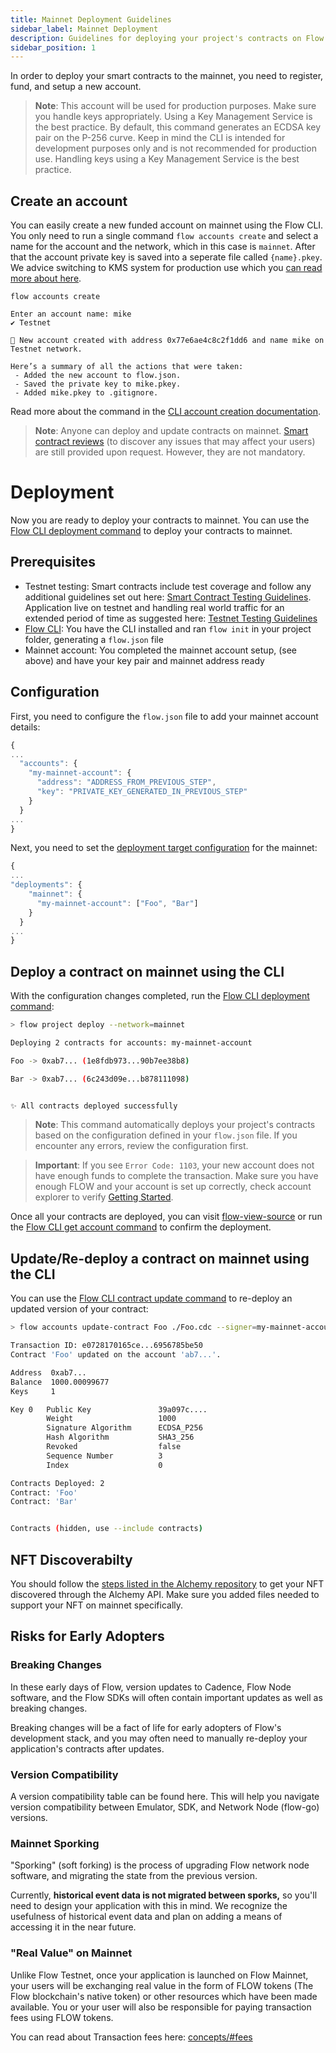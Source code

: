 ```yaml
---
title: Mainnet Deployment Guidelines
sidebar_label: Mainnet Deployment
description: Guidelines for deploying your project's contracts on Flow Mainnet
sidebar_position: 1
---
```


In order to deploy your smart contracts to the mainnet, you need to register, fund, and setup a new account.

> **Note**: This account will be used for production purposes. Make sure you handle keys appropriately. Using a Key Management Service is the best practice. By default, this command generates an ECDSA key pair on the P-256 curve. Keep in mind the CLI is intended for development purposes only and is not recommended for production use. Handling keys using a Key Management Service is the best practice.

## Create an account
You can easily create a new funded account on mainnet using the Flow CLI. You only need to run a single command `flow accounts create` and select a name for the account and the network, which in this case is `mainnet`. After that the account private key is saved into a seperate file called `{name}.pkey`. We advice switching to KMS system for production use which you [can read more about here](/tooling/flow-cli/flow.json/configuration.md#advanced-format-1).

```
flow accounts create

Enter an account name: mike
✔ Testnet

🎉 New account created with address 0x77e6ae4c8c2f1dd6 and name mike on Testnet network.

Here’s a summary of all the actions that were taken:
 - Added the new account to flow.json.
 - Saved the private key to mike.pkey.
 - Added mike.pkey to .gitignore.
```


Read more about the command in the [CLI account creation documentation](/tooling/flow-cli/accounts/create-accounts.md#interactive-mode).


> **Note**: Anyone can deploy and update contracts on mainnet. [Smart contract reviews](https://flowsolutionseng.zendesk.com/hc/en-us/requests/new?ticket_form_id=360001936012&tc_360045236671=b5ba92954c2f2692b56099fe653ac92d35c1e6e6) (to discover any issues that may affect your users) are still provided upon request. However, they are not mandatory.


# Deployment

Now you are ready to deploy your contracts to mainnet. You can use the [Flow CLI deployment command](/tooling/flow-cli/deployment/deploy-project-contracts.md) to deploy your contracts to mainnet.

## Prerequisites

- Testnet testing: Smart contracts include test coverage and follow any additional guidelines set out here: [Smart Contract Testing Guidelines](./contract-testing). Application live on testnet and handling real world traffic for an extended period of time as suggested here: [Testnet Testing Guidelines](./contract-testing)
- [Flow CLI](https://github.com/onflow/flow-cli): You have the CLI installed and ran `flow init` in your project folder, generating a `flow.json` file
- Mainnet account: You completed the mainnet account setup, (see above) and have your key pair and mainnet address ready

## Configuration

First, you need to configure the `flow.json` file to add your mainnet account details:

```js flow.json
{
...
  "accounts": {
    "my-mainnet-account": {
      "address": "ADDRESS_FROM_PREVIOUS_STEP",
      "key": "PRIVATE_KEY_GENERATED_IN_PREVIOUS_STEP"
    }
  }
...
}
```

Next, you need to set the [deployment target configuration](/tooling/flow-cli/deployment/deploy-project-contracts.md#define-contract-deployment-targets) for the mainnet:

```js flow.json
{
...
"deployments": {
    "mainnet": {
      "my-mainnet-account": ["Foo", "Bar"]
    }
  }
...
}
```

## Deploy a contract on mainnet using the CLI

With the configuration changes completed, run the [Flow CLI deployment command](/tooling/flow-cli/deployment/deploy-project-contracts.md):

```sh
> flow project deploy --network=mainnet

Deploying 2 contracts for accounts: my-mainnet-account

Foo -> 0xab7... (1e8fdb973...90b7ee38b8)

Bar -> 0xab7... (6c243d09e...b878111098)


✨ All contracts deployed successfully
```

> **Note**: This command automatically deploys your project's contracts based on the configuration defined in your `flow.json` file. If you encounter any errors, review the configuration first.

> **Important**: If you see `Error Code: 1103`, your new account does not have enough funds to complete the transaction. Make sure you have enough FLOW and your account is set up correctly, check account explorer to verify [Getting Started](/getting-started).

Once all your contracts are deployed, you can visit [flow-view-source](https://flow-view-source.com/) or run the [Flow CLI get account command](/tooling/flow-cli/accounts/get-accounts.md) to confirm the deployment.

## Update/Re-deploy a contract on mainnet using the CLI

You can use the [Flow CLI contract update command](/tooling/flow-cli/accounts/account-update-contract.md) to re-deploy an updated version of your contract:

```sh
> flow accounts update-contract Foo ./Foo.cdc --signer=my-mainnet-account --network=mainnet

Transaction ID: e0728170165ce...6956785be50
Contract 'Foo' updated on the account 'ab7...'.

Address  0xab7...
Balance  1000.00099677
Keys     1

Key 0   Public Key               39a097c....
        Weight                   1000
        Signature Algorithm      ECDSA_P256
        Hash Algorithm           SHA3_256
        Revoked                  false
        Sequence Number          3
        Index                    0

Contracts Deployed: 2
Contract: 'Foo'
Contract: 'Bar'


Contracts (hidden, use --include contracts)
```

## NFT Discoverabilty

You should follow the [steps listed in the Alchemy repository](https://github.com/alchemyplatform/alchemy-flow-contracts#adding-a-new-contract) to get your NFT discovered through the Alchemy API. Make sure you added files needed to support your NFT on mainnet specifically.

## Risks for Early Adopters

### Breaking Changes

In these early days of Flow, version updates to Cadence, Flow Node software, and the Flow SDKs will often contain important updates as well as breaking changes.

Breaking changes will be a fact of life for early adopters of Flow's development stack, and you may often need to manually re-deploy your application's contracts after updates.

### Version Compatibility

A version compatibility table can be found here. This will help you navigate version compatibility between Emulator, SDK, and Network Node (flow-go) versions.

### Mainnet Sporking

"Sporking" (soft forking) is the process of upgrading Flow network node software, and migrating the state from the previous version.

Currently, **historical event data is not migrated between sporks,** so you'll need to design your application with this in mind. We recognize the usefulness of historical event data and plan on adding a means of accessing it in the near future.

### "Real Value" on Mainnet

Unlike Flow Testnet, once your application is launched on Flow Mainnet, your users will be exchanging real value in the form of FLOW tokens (The Flow blockchain's native token) or other resources which have been made available. You or your user will also be responsible for paying transaction fees using FLOW tokens.

You can read about Transaction fees here: [concepts/#fees](/concepts/flow-token/concepts.md#fees)
